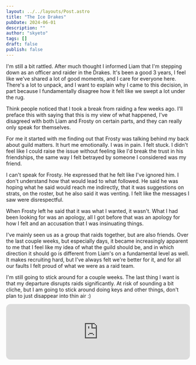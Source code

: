 ```yaml
---
layout: ../../layouts/Post.astro
title: "The Ice Drakes"
pubDate: 2024-06-01
description: ""
author: "skyeto"
tags: []
draft: false
publish: false
---
```


I'm still a bit rattled. After much thought I informed Liam that I'm stepping down as an officer and raider in the Drakes. It's been a good 3 years, I feel like we've shared a lot of good moments, and I care for everyone here. There's a lot to unpack, and I want to explain why I came to this decision, in part because I fundamentally disagree how it felt like we swept a lot under the rug.

Think people noticed that I took a break from raiding a few weeks ago. I'll preface this with saying that this is my view of what happened, I've disagreed with both Liam and Frosty on certain parts, and they can really only speak for themselves. 

For me it started with me finding out that Frosty was talking behind my back about guild matters. It hurt me emotionally. I was in pain. I felt stuck. I didn't feel like I could raise the issue without feeling like I'd break the trust in his friendships, the same way I felt betrayed by someone I considered was my friend.

I can't speak for Frosty. He expressed that he felt like I've ignored him. I don't understand how that would lead to what followed. He said he was hoping what he said would reach me indirectly, that it was suggestions on strats, on the roster, but he also said it was venting. I felt like the messages I saw were disrespectful.

When Frosty left he said that it was what I wanted, it wasn't. What I had been looking for was an apology, all I got before that was an apology for how I felt and an accusation that I was insinuating things.    

I've mainly seen us as a group that raids together, but are also friends. Over the last couple weeks, but especially days, it became increasingly apparent to me that I feel like my idea of what the guild should be, and in which direction it should go is different from Liam's on a fundamental level as well. It makes recruiting hard, but I've always felt we're better for it, and for all our faults I felt proud of what we were as a raid team.

I'm still going to stick around for a couple weeks. The last thing I want is that my departure disrupts raids significantly. At risk of sounding a bit cliche, but I am going to stick around doing keys and other things, don't plan to just disappear into thin air :)

<DNT client:only="react" source="Spotify"><iframe style="border-radius:12px" src="https://open.spotify.com/embed/track/7pKfPomDEeI4TPT6EOYjn9?utm_source=generator" width="100%" height="152" frameBorder="0" allowfullscreen="" allow="autoplay; clipboard-write; encrypted-media; fullscreen; picture-in-picture" loading="lazy"></iframe></DNT>
